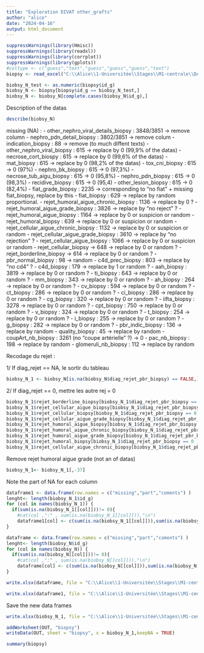 ---
title: "Exploration DIVAT other_grafts"
author: "alice"
date: "2024-04-16"
output: html_document
---

```{r}
suppressWarnings(library(Hmisc))
suppressWarnings(library(readxl))
suppressWarnings(library(corrplot))
suppressWarnings(library(gplots))
#coltype <- c("guess","text","guess","guess","guess","text")
biopsy <- read_excel("C:\\Alice\\1-Universitée\\Stages\\M1-centrale\\DATAS\\ALICE_DATAS\\ALL_VARIABLES_KiTGENIE2024.xlsx", sheet = "biopsy",na = "NA",col_types = "text")
```

```{r}
biobsy_N_test <- as.numeric(biopsy$id_g)
biobsy_N <- biopsy[biopsy$id_g == biobsy_N_test,]
biobsy_N <- biobsy_N[complete.cases(biobsy_N$id_g),]
```
Description of the datas
```{r}
describe(biobsy_N)
```
missing (NA) : - other_nephro_viral_details_biopsy : 3848/3851 -> remove column
               - nephro_pdn_detail_biopsy : 3802/3851 -> remove colum
               - indication_biopsy : 88 -> remove (to much diffent texts)
               - other_nephro_viral_biopsy : 615 -> replace by 0 (99,9% of the datas)
               - necrose_cort_biospy : 615 -> replace by 0 (99,6% of the datas)
               - mat_biopsy : 615 -> replace by 0 (98,2% of the datas)
               - tox_cni_biopsy : 615 -> 0 (97%)
               - nephro_bk_biopsy : 615 -> 0 (97,3%)
               - necrose_tub_aigu_biopsy : 615 -> 0 (95,8%)
               - nephro_pdn_biopsy : 615 -> 0 (98,3%)
               - recidive_biopsy : 615 -> 0 (95,4)
               - other_lesion_biopsy : 615 -> 0 (82,4%)
               - fiat_grade_biopsy : 2235 -> corresponding to "no fiat" + missing fiat_biopsy, replace by this
               - fiat_biopsy : 629 -> replace by random proportional.
               - rejet_humoral_aigue_chronic_biopsy : 1136 -> replace by 0 ?
               - rejet_humoral_aigue_grade_biopsy : 3826 -> replace by "no reject" ?
               - rejet_humoral_aigue_biopsy : 1164 -> replace by 0 or suspicion or random
               - rejet_humoral_biopsy : 639 -> replace by 0 or suspicion or random
               - rejet_cellular_aigue_chronic_biopsy : 1132 -> replace by 0 or suspicion or random
               - rejet_cellular_aigue_grade_biopsy : 3610 -> replace by "no rejection" ?
               - rejet_cellular_aigue_biopsy : 1066 -> replace by 0 or suspicion or random
               - rejet_cellular_biopsy -> 648 -> replace by 0 or random ?
               - rejet_borderline_biopsy -> 614 -> replace by 0 or random ?
               - pbr_normal_biopsy : 98 -> random
               - c4d_prec_biopsy : 803 -> replace by "no cd4" ?
               - c4d_biopsy : 179 -> replace by 1 or random ?
               - aah_biopsy : 3819 -> replace by 0 or random ?
               - ti_biopsy : 643 -> replace by 0 or random ?
               - mm_biopsy : 343 -> replace by 0 or random ?
               - ah_biopsy : 264 -> replace by 0 or random ?
               - cv_biopsy : 594 -> replace by 0 or random ?
               - ct_biopsy : 286 -> replace by 0 or random ?
               - ci_biopsy : 286 -> replace by 0 or random ?
               - cg_biopsy : 320 -> replace by 0 or random ?
               - iifta_biopsy : 3278 -> replace by 0 or random ?
               - cpt_biopsy : 750 -> replace by 0 or random ?
               - v_biopsy : 324 -> replace by 0 or random ?
               - t_biopsy : 254 -> replace by 0 or random ?
               - i_biopsy : 255 -> replace by 0 or random ?
               - g_biopsy : 282 -> replace by 0 or random ?
               - pbr_indic_biopsy : 136 -> replace by random
               - quality_biopsy : 45 -> replace by random
               - coupArt_nb_biopsy : 3261 (no "coupe artérielle" ?) -> 0
               - pac_nb_biopsy : 198 -> replace by random
               - glomeruli_nb_biopsy : 112 -> replace by random
               

Recodage du rejet :

1/ If diag_rejet == NA, le sortir du tableau
```{r}
biobsy_N_1 <- biobsy_N[is.na(biobsy_N$diag_rejet_pbr_biopsy) == FALSE,]
```

2/ If diag_rejet == 0, mettre les autre rej = 0
```{r}
biobsy_N_1$rejet_borderline_biopsy[biobsy_N_1$diag_rejet_pbr_biopsy == 0 ]<- 0
biobsy_N_1$rejet_cellular_aigue_biopsy[biobsy_N_1$diag_rejet_pbr_biopsy == 0 ]<- 0
biobsy_N_1$rejet_cellular_biopsy[biobsy_N_1$diag_rejet_pbr_biopsy == 0 ]<- 0
biobsy_N_1$rejet_cellular_aigue_grade_biopsy[biobsy_N_1$diag_rejet_pbr_biopsy == 0 ]<- 0
biobsy_N_1$rejet_humoral_aigue_biopsy[biobsy_N_1$diag_rejet_pbr_biopsy == 0 ]<- 0
biobsy_N_1$rejet_humoral_aigue_chronic_biopsy[biobsy_N_1$diag_rejet_pbr_biopsy == 0 ]<- 0
biobsy_N_1$rejet_humoral_aigue_grade_biopsy[biobsy_N_1$diag_rejet_pbr_biopsy == 0 ]<- 0
biobsy_N_1$rejet_humoral_biopsy[biobsy_N_1$diag_rejet_pbr_biopsy == 0 ]<- 0
biobsy_N_1$rejet_cellular_aigue_chronic_biopsy[biobsy_N_1$diag_rejet_pbr_biopsy == 0 ]<- 0
```

Remove rejet humoral aigue grade (not an of datas)
```{r}
biobsy_N_1<- biobsy_N_1[,-37]
```

Note the part of NA for each column
```{r}
dataframe1 <- data.frame(row.names = c("missing","part","coments") )
lenght<- length(biobsy_N_1$id_g)
for (col in names(biobsy_N_1)) {
  if(sum(is.na(biobsy_N_1[[col]]))!= 0){
    #cat(col ,":" , sum(is.na(biobsy_N_1[[col]])),"\n")
    dataframe1[col] <- c(sum(is.na(biobsy_N_1[[col]])),sum(is.na(biobsy_N_1[[col]]))/lenght,"random")}
}
```

```{r}
dataframe <- data.frame(row.names = c("missing","part","coments") )
lenght<- length(biobsy_N$id_g)
for (col in names(biobsy_N)) {
  if(sum(is.na(biobsy_N[[col]]))!= 0){
    #cat(col ,":" , sum(is.na(biobsy_N[[col]])),"\n")
    dataframe[col] <- c(sum(is.na(biobsy_N[[col]])),sum(is.na(biobsy_N[[col]]))/lenght,"random")}
}
```  

```{r}
write.xlsx(dataframe, file = "C:\\Alice\\1-Universitée\\Stages\\M1-centrale\\DATAS\\Describe\\explore\\explore_NA.xlsx",sheetName = "biobsy", append = TRUE)
```

```{r}
write.xlsx(dataframe1, file = "C:\\Alice\\1-Universitée\\Stages\\M1-centrale\\DATAS\\Describe\\explore\\explore_NA.xlsx",sheetName = "biobsy2", append = TRUE)
```

Save the new data frames
```{r}
write.xlsx(biobsy_N_1, file = "C:\\Alice\\1-Universitée\\Stages\\M1-centrale\\DATAS\\NewDATA\\ALL_VARIABLES_KITGENIE_CLEAN.xlsx",sheetName = "biobsy", append = TRUE,)
```

```{r}
addWorksheet(OUT, "biopsy")
writeData(OUT, sheet = "biopsy", x = biobsy_N_1,keepNA = TRUE)
```

```{r}
summary(biopsy)
```

